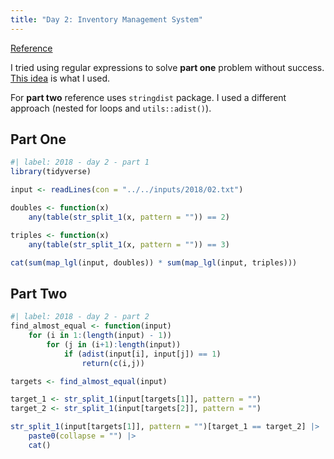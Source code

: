 ```yaml
---
title: "Day 2: Inventory Management System"
---
```


[Reference](https://adventofcode.com/2018/day/2)

::: {.callout-note}
I tried using regular expressions to solve **part one** problem without success.
[This idea](https://emilhvitfeldt.github.io/rstats-adventofcode/2018.html?panelset=day-2) is what I used.

For **part two** reference uses `stringdist` package. I used a different
approach (nested for loops and `utils::adist()`).
:::

## Part One

```r
#| label: 2018 - day 2 - part 1
library(tidyverse)

input <- readLines(con = "../../inputs/2018/02.txt")

doubles <- function(x)
    any(table(str_split_1(x, pattern = "")) == 2)

triples <- function(x)
    any(table(str_split_1(x, pattern = "")) == 3)

cat(sum(map_lgl(input, doubles)) * sum(map_lgl(input, triples)))
```

## Part Two

```r
#| label: 2018 - day 2 - part 2
find_almost_equal <- function(input)
    for (i in 1:(length(input) - 1))
        for (j in (i+1):length(input))
            if (adist(input[i], input[j]) == 1)
                return(c(i,j))

targets <- find_almost_equal(input)

target_1 <- str_split_1(input[targets[1]], pattern = "")
target_2 <- str_split_1(input[targets[2]], pattern = "")

str_split_1(input[targets[1]], pattern = "")[target_1 == target_2] |> 
    paste0(collapse = "") |> 
    cat()
```
